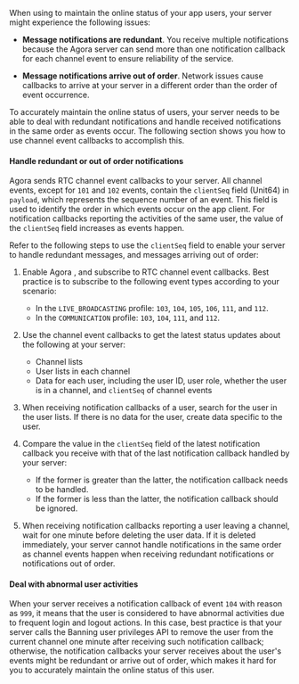 
When using <Vg k="NCS_LONG" /> to maintain the online status of your app users, your server might experience the following issues:

* **Message notifications are redundant**. You receive multiple notifications because the Agora <Vg k="NCS_LONG" /> server can send more than one notification callback for each channel event to ensure reliability of the service.

* **Message notifications arrive out of order**. Network issues cause callbacks to arrive at your server in a different order than the order of event occurrence.

To accurately maintain the online status of users, your server needs to be able to deal with redundant notifications and handle received notifications in the same order as events occur. The following section shows you how to use channel event callbacks to accomplish this.

#### Handle redundant or out of order notifications

Agora <Vg k="NCS_LONG" /> sends RTC channel event callbacks to your server. All channel events, except for `101` and `102` events, contain the `clientSeq` field (Unit64) in `payload`, which represents the sequence number of an event. This field is used to identify the order in which events occur on the app client. For notification callbacks reporting the activities of the same user, the value of the `clientSeq` field increases as events happen.

Refer to the following steps to use the `clientSeq` field to enable your server to handle redundant messages, and messages arriving out of order:

1. Enable Agora <Vg k="NCS_LONG" />, and subscribe to RTC channel event callbacks. Best practice is to subscribe to the following event types according to your scenario:

    * In the `LIVE_BROADCASTING` profile: `103`, `104`, `105`, `106`, `111`, and `112`.
    * In the `COMMUNICATION` profile: `103`, `104`, `111`, and `112`.

1. Use the channel event callbacks to get the latest status updates about the following at your server:

    * Channel lists
    * User lists in each channel
    * Data for each user, including the user ID, user role, whether the user is in a channel, and `clientSeq` of channel events

1. When receiving notification callbacks of a user, search for the user in the user lists. If there is no data for the user, create data specific to the user.

1. Compare the value in the `clientSeq` field of the latest notification callback you receive with that of the last notification callback handled by your server:

    * If the former is greater than the latter, the notification callback needs to be handled.
    * If the former is less than the latter, the notification callback should be ignored.

1. When receiving notification callbacks reporting a user leaving a channel, wait for one minute before deleting the user data. If it is deleted immediately, your server cannot handle notifications in the same order as channel events happen when receiving redundant notifications or notifications out of order.

#### Deal with abnormal user activities

When your server receives a notification callback of event `104` with reason as `999`, it means that the user is considered to have abnormal activities due to frequent login and logout actions. In this case, best practice is that your server calls the Banning user privileges API to remove the user from the current channel one minute after receiving such notification callback; otherwise, the notification callbacks your server receives about the user's events might be redundant or arrive out of order, which makes it hard for you to accurately maintain the online status of this user.
